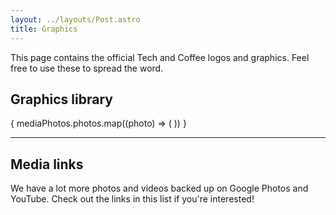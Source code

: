 ```yaml
---
layout: ../layouts/Post.astro
title: Graphics
---
```



This page contains the official Tech and Coffee logos and graphics. Feel free to use these to spread the word.

## Graphics library

<div class="columns-1 md:columns-2">
   {
      mediaPhotos.photos.map((photo) => (
         <Photo
            href={photo.url}
            title={photo.title}
            description={photo.description}
            inverted={photo.inverted}
            download_url={photo.download_url}
         />
      ))
   }
</div>

---

## Media links

We have a lot more photos and videos backed up on Google Photos and YouTube. Check out the links in this list if you're interested!

<LinkList list={mediaLinks.links}></LinkList>